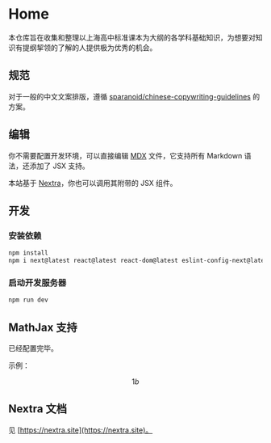 # Home

本仓库旨在收集和整理以上海高中标准课本为大纲的各学科基础知识，为想要对知识有提纲挈领的了解的人提供极为优秀的机会。

## 规范

对于一般的中文文案排版，遵循 [sparanoid/chinese-copywriting-guidelines](https://github.com/sparanoid/chinese-copywriting-guidelines) 的方案。

## 编辑

你不需要配置开发环境，可以直接编辑 [MDX](https://mdxjs.com/) 文件，它支持所有 Markdown 语法，还添加了 JSX 支持。

本站基于 [Nextra](https://nextra.site/)，你也可以调用其附带的 JSX 组件。

## 开发

### 安装依赖

```sh
npm install
npm i next@latest react@latest react-dom@latest eslint-config-next@latest
```

### 启动开发服务器

```sh
npm run dev
```

## MathJax 支持

已经配置完毕。

示例：

$$
1b
$$

## Nextra 文档

见 [https://nextra.site](https://nextra.site)。
